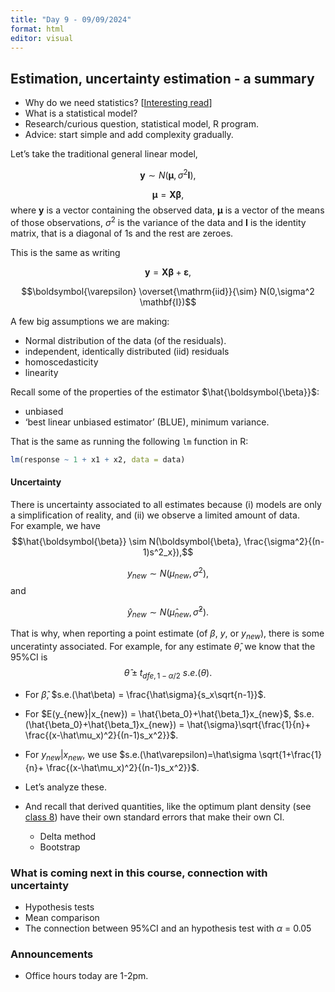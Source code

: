 ```yaml
---
title: "Day 9 - 09/09/2024"
format: html
editor: visual
---
```


## Estimation, uncertainty estimation - a summary  

- Why do we need statistics? [[Interesting read](misc_plots/Del_rigor_en_la_ciencia.pdf)]   
- What is a statistical model?  
- Research/curious question, statistical model, R program.  
- Advice: start simple and add complexity gradually.  

Let's take the traditional general linear model,  

$$\mathbf{y} \sim N(\boldsymbol{\mu}, \sigma^2\mathbf{I}),$$

$$\boldsymbol\mu = \mathbf{X}\boldsymbol\beta,$$
where $\mathbf{y}$ is a vector containing the observed data, $\boldsymbol\mu$ is a vector of the means of those observations, $\sigma^2$ is the variance of the data and $\mathbf{I}$ is the identity matrix, that is a diagonal of 1s and the rest are zeroes.  

This is the same as writing 

$$\mathbf{y} = \mathbf{X}\boldsymbol\beta + \boldsymbol{\varepsilon}, $$

$$\boldsymbol{\varepsilon} \overset{\mathrm{iid}}{\sim} N(0,\sigma^2 \mathbf{I})$$

A few big assumptions we are making:  

- Normal distribution of the data (of the residuals).    
- independent, identically distributed (iid) residuals  
- homoscedasticity  
- linearity  

Recall some of the properties of the estimator $\hat{\boldsymbol{\beta}}$:   

- unbiased  
- 'best linear unbiased estimator' (BLUE), minimum variance.  

That is the same as running the following `lm` function in R:  

```r
lm(response ~ 1 + x1 + x2, data = data)
```

#### Uncertainty  

There is uncertainty associated to all estimates because (i) models are only a simplification of reality, and (ii) we observe a limited amount of data.  
For example, we have 
$$\hat{\boldsymbol{\beta}} \sim N(\boldsymbol{\beta}, \frac{\sigma^2}{(n-1)s^2_x}),$$
 
$$y_{new} \sim N(\mu_{new}, \sigma^2),$$
and  

$$\hat{y}_{new} \sim N(\hat{\mu}_{new}, \hat{\sigma}^2).$$

That is why, when reporting a point estimate (of $\beta$, $y$, or $y_{new}$), there is some unceratinty associated. For example, for any estimate $\hat\theta$, we know that the 95%CI is 
$$ \hat{\theta} \pm t_{dfe, 1 - \alpha/2} \ s.e.(\theta).$$

- For $\hat\beta$, $s.e.(\hat\beta) = \frac{\hat\sigma}{s_x\sqrt{n-1}}$.

- For $E(y_{new}|x_{new}) = \hat{\beta_0}+\hat{\beta_1}x_{new}$, $s.e.(\hat{\beta_0}+\hat{\beta_1}x_{new}) = \hat{\sigma}\sqrt{\frac{1}{n}+ \frac{(x-\hat\mu_x)^2}{(n-1)s_x^2}}$.

- For $y_{new}|x_{new}$, we use $s.e.(\hat\varepsilon)=\hat\sigma \sqrt{1+\frac{1}{n}+ \frac{(x-\hat\mu_x)^2}{(n-1)s_x^2}}$. 

- Let's analyze these.  

- And recall that derived quantities, like the optimum plant density (see [class 8](https://jlacasa.github.io/stat705_fall2024/classes/day08_09062024)) have their own standard errors that make their own CI.
  - Delta method  
  - Bootstrap  

### What is coming next in this course, connection with uncertainty  

- Hypothesis tests  
- Mean comparison  
- The connection between 95%CI and an hypothesis test with $\alpha$ = 0.05  

### Announcements 

- Office hours today are 1-2pm.  

